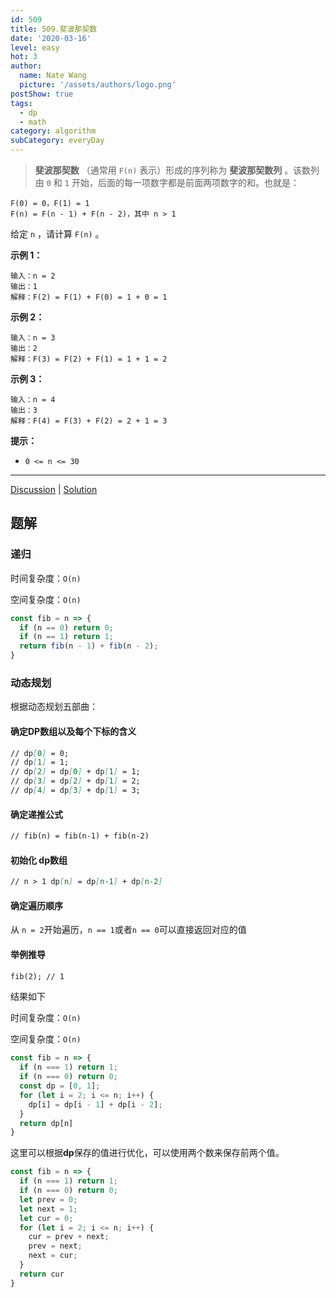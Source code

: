 ```yaml
---
id: 509
title: 509.斐波那契数
date: '2020-03-16'
level: easy
hot: 3
author:
  name: Nate Wang
  picture: '/assets/authors/logo.png'
postShow: true
tags:
  - dp
  - math
category: algorithm
subCategory: everyDay
---
```





>**斐波那契数** （通常用 `F(n)` 表示）形成的序列称为 **斐波那契数列** 。该数列由 `0` 和 `1` 开始，后面的每一项数字都是前面两项数字的和。也就是：

```
F(0) = 0，F(1) = 1
F(n) = F(n - 1) + F(n - 2)，其中 n > 1
```

给定 `n` ，请计算 `F(n)` 。 

**示例 1：**

```
输入：n = 2
输出：1
解释：F(2) = F(1) + F(0) = 1 + 0 = 1
```

**示例 2：**

```
输入：n = 3
输出：2
解释：F(3) = F(2) + F(1) = 1 + 1 = 2
```

**示例 3：**

```
输入：n = 4
输出：3
解释：F(4) = F(3) + F(2) = 2 + 1 = 3
```

**提示：**

- `0 <= n <= 30`

------

[Discussion](https://leetcode-cn.com/problems/fibonacci-number/comments/) | [Solution](https://leetcode-cn.com/problems/fibonacci-number/solution/)

## 题解

### 递归

时间复杂度：`O(n)`

空间复杂度：`O(n)`

```js
const fib = n => {
  if (n == 0) return 0;
  if (n == 1) return 1;
  return fib(n - 1) + fib(n - 2);
}
```

### 动态规划

根据动态规划五部曲：

#### 确定DP数组以及每个下标的含义

```markdown
// dp[0] = 0;
// dp[1] = 1;
// dp[2] = dp[0] + dp[1] = 1;
// dp[3] = dp[2] + dp[1] = 2;
// dp[4] = dp[3] + dp[1] = 3;
```

#### 确定递推公式

```markdown
// fib(n) = fib(n-1) + fib(n-2)
```

#### 初始化 dp数组

```markdown
// n > 1 dp[n] = dp[n-1] + dp[n-2]
```

#### 确定遍历顺序

从 `n = 2`开始遍历，`n == 1`或者`n == 0`可以直接返回对应的值

#### 举例推导

```markdown
fib(2); // 1
```

结果如下

时间复杂度：`O(n)`

空间复杂度：`O(n)`

```js
const fib = n => {
  if (n === 1) return 1;
  if (n === 0) return 0;
  const dp = [0, 1];
  for (let i = 2; i <= n; i++) {
    dp[i] = dp[i - 1] + dp[i - 2];
  }
  return dp[n]
}
```

这里可以根据**dp**保存的值进行优化，可以使用两个数来保存前两个值。

```js
const fib = n => {
  if (n === 1) return 1;
  if (n === 0) return 0;
  let prev = 0;
  let next = 1;
  let cur = 0;
  for (let i = 2; i <= n; i++) {
    cur = prev + next;
    prev = next;
    next = cur;
  }
  return cur
}
```

